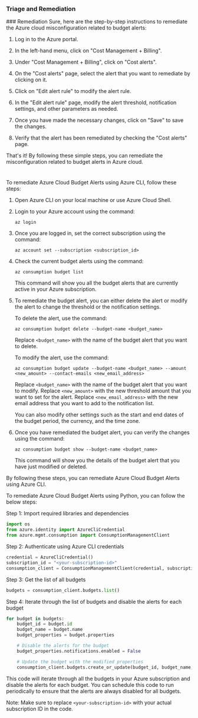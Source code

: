 
### Triage and Remediation
<Tabs>
<Tab title='Remediation'>
### Remediation

<AccordionGroup>
<Accordion title='Using Console' defaultOpen='true'>
Sure, here are the step-by-step instructions to remediate the Azure cloud misconfiguration related to budget alerts:

1. Log in to the Azure portal.

2. In the left-hand menu, click on "Cost Management + Billing".

3. Under "Cost Management + Billing", click on "Cost alerts".

4. On the "Cost alerts" page, select the alert that you want to remediate by clicking on it.

5. Click on "Edit alert rule" to modify the alert rule.

6. In the "Edit alert rule" page, modify the alert threshold, notification settings, and other parameters as needed.

7. Once you have made the necessary changes, click on "Save" to save the changes.

8. Verify that the alert has been remediated by checking the "Cost alerts" page.

That's it! By following these simple steps, you can remediate the misconfiguration related to budget alerts in Azure cloud.

#
</Accordion>

<Accordion title='Using CLI'>
To remediate Azure Cloud Budget Alerts using Azure CLI, follow these steps:

1. Open Azure CLI on your local machine or use Azure Cloud Shell.

2. Login to your Azure account using the command:

   ```
   az login
   ```

3. Once you are logged in, set the correct subscription using the command:

   ```
   az account set --subscription <subscription_id>
   ```

4. Check the current budget alerts using the command:

   ```
   az consumption budget list
   ```

   This command will show you all the budget alerts that are currently active in your Azure subscription.

5. To remediate the budget alert, you can either delete the alert or modify the alert to change the threshold or the notification settings.

   To delete the alert, use the command:

   ```
   az consumption budget delete --budget-name <budget_name>
   ```

   Replace `<budget_name>` with the name of the budget alert that you want to delete.

   To modify the alert, use the command:

   ```
   az consumption budget update --budget-name <budget_name> --amount <new_amount> --contact-emails <new_email_address>
   ```

   Replace `<budget_name>` with the name of the budget alert that you want to modify. Replace `<new_amount>` with the new threshold amount that you want to set for the alert. Replace `<new_email_address>` with the new email address that you want to add to the notification list.

   You can also modify other settings such as the start and end dates of the budget period, the currency, and the time zone.

6. Once you have remediated the budget alert, you can verify the changes using the command:

   ```
   az consumption budget show --budget-name <budget_name>
   ```

   This command will show you the details of the budget alert that you have just modified or deleted.

By following these steps, you can remediate Azure Cloud Budget Alerts using Azure CLI.
</Accordion>

<Accordion title='Using Python'>
To remediate Azure Cloud Budget Alerts using Python, you can follow the below steps:

Step 1: Import required libraries and dependencies

```python
import os
from azure.identity import AzureCliCredential
from azure.mgmt.consumption import ConsumptionManagementClient
```

Step 2: Authenticate using Azure CLI credentials

```python
credential = AzureCliCredential()
subscription_id = "<your-subscription-id>"
consumption_client = ConsumptionManagementClient(credential, subscription_id)
```

Step 3: Get the list of all budgets

```python
budgets = consumption_client.budgets.list()
```

Step 4: Iterate through the list of budgets and disable the alerts for each budget

```python
for budget in budgets:
    budget_id = budget.id
    budget_name = budget.name
    budget_properties = budget.properties

    # Disable the alerts for the budget
    budget_properties.notifications.enabled = False

    # Update the budget with the modified properties
    consumption_client.budgets.create_or_update(budget_id, budget_name, budget_properties)
```

This code will iterate through all the budgets in your Azure subscription and disable the alerts for each budget. You can schedule this code to run periodically to ensure that the alerts are always disabled for all budgets. 

Note: Make sure to replace `<your-subscription-id>` with your actual subscription ID in the code.
</Accordion>

</AccordionGroup>
</Tab>
</Tabs>
